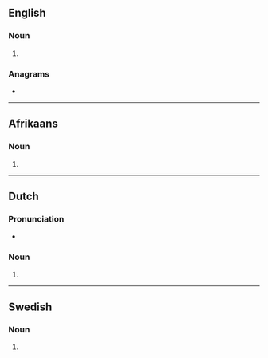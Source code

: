 {{also|Mantels|mantèls}}
==English==

===Noun===
{{head|en|noun form}}

# {{plural of|en|mantel}}

===Anagrams===
* {{anagrams|en|a=aelmnst|laments|manlets|mantles|mentals}}

----

==Afrikaans==

===Noun===
{{head|af|noun form}}

# {{plural of|af|mantel}}

----

==Dutch==

===Pronunciation===
* {{audio|nl|Nl-mantels.ogg|Audio}}

===Noun===
{{head|nl|noun plural form}}

# {{plural of|nl|mantel}}

----

==Swedish==

===Noun===
{{head|sv|noun form}}

# {{sv-noun-form-indef-gen|mantel}}